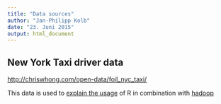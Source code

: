 ```yaml
---
title: "Data sources"
author: "Jan-Philipp Kolb"
date: "23. Juni 2015"
output: html_document
---
```


## New York Taxi driver data

<http://chriswhong.com/open-data/foil_nyc_taxi/>

This data is used to [explain the usage](http://htmlpreview.github.io/?https://github.com/andrie/RHadoop-tutorial/blob/master/2-Taxi-analysis-with-RHadoop.html#/1) of R in combination with [hadoop](http://hortonworks.com/tutorials/)